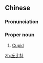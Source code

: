 ==Chinese==
{{zh-forms|gloss=-}}

===Pronunciation===
{{zh-pron
|m=Qiūbǐtè
|cat=propn
}}

===Proper noun===
{{zh-proper noun}}

# {{lb|zh|Roman god}} [[Cupid]]

[[zh:丘比特]]